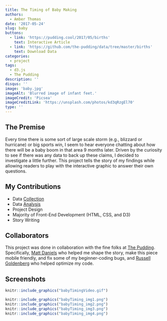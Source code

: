 ```yaml
---
title: The Timing of Baby Making
authors: 
  - Amber Thomas
date: '2017-05-24'
slug: baby
buttons:
  - link: 'https://pudding.cool/2017/05/births'
    text: Interactive Article
  - link: 'https://github.com/the-pudding/data/tree/master/births'
    text: Download Data
categories:
  - project
tags:
  - d3.js
  - The Pudding
description: ''
disqus: ''
image: 'baby.jpg'
imageAlt: 'Blurred image of infant feet.'
imageCredit: 'Picsea'
imageCreditLink: 'https://unsplash.com/photos/kd3qRzgEl70'
type: ''
---
```



## The Premise

Every time there is some sort of large scale storm (e.g., blizzard or hurricane) or big sports win, I seem to hear everyone chatting about how there will be a baby boom in that area 9 months later. Driven by the curiosity to see if there was any data to back up these claims, I decided to investigate a little further. This project tells the story of my findings while allowing readers to play with the interactive graphic to answer their own questions. 

## My Contributions

* Data [Collection](https://github.com/polygraph-cool/births/tree/master/Raw_Data) 
* Data [Analysis](https://github.com/polygraph-cool/births/tree/master/RCode)
* Project Design
* Majority of Front-End Development (HTML, CSS, and D3)
* Story Writing

## Collaborators

This project was done in collaboration with the fine folks at [The Pudding](www.pudding.cool). Specifically, [Matt Daniels](https://twitter.com/matthew_daniels) who helped me shape the story, make this piece mobile friendly, and fix some of my beginner-coding bugs, and [Russell Goldenberg](https://twitter.com/codenberg) who helped optimize my code. 

## Screenshots

```r
knitr::include_graphics("babyTimingVideo.gif")
```

```r
knitr::include_graphics("babyTiming_img1.png")
knitr::include_graphics("babyTiming_img2.png")
knitr::include_graphics("babyTiming_img3.png")
knitr::include_graphics("babyTiming_img4.png")
```
